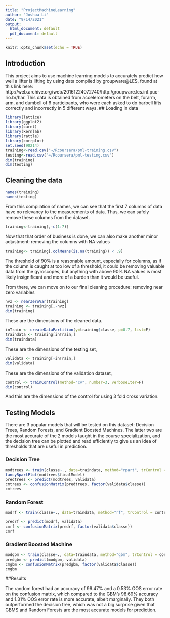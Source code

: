 ---
title: "ProjectMachineLearning"
author: "Joshua Li"
date: "9/14/2021"
output:
  html_document: default
  pdf_document: default
---

```{r setup, include=FALSE}
knitr::opts_chunk$set(echo = TRUE)
```

## Introduction
This project aims to use machine learning models to accurately predict how well a lifter is lifting by using data compiled by groupware@LES, found at this link here: http://web.archive.org/web/20161224072740/http:/groupware.les.inf.puc-rio.br/har.
This data is obtained from accelerometers on the belt, forarm, arm, and dumbell of 6 participants, who were each asked to do barbell lifts correctly and incorrectly in 5 different ways. 
## Loading In data

```{r}
library(lattice)
library(ggplot2)
library(caret)
library(kernlab)
library(rattle)
library(corrplot)
set.seed(90214)
training<-read.csv("~/Rcoursera/pml-training.csv")
testing<-read.csv("~/Rcoursera/pml-testing.csv")
dim(training)
dim(testing)
```

## Cleaning the data


```{r}
names(training)
names(testing)
```

From this compilation of names, we can see that the first 7 columns of data have no relevancy to the measurements of data. Thus, we can safely remove these columns from the dataset.
```{r}
training<-training[,-c(1:7)]
```

Now that that order of business is done, we can also make another minor adjustment: removing the columns with NA values
```{r}
training<- training[,colMeans(is.na(training)) < .9]
```

The threshold of 90% is a reasonable amount, especially for columns, as if the column is caught at too low of a threshold, it could be removing valuable data from the gyroscopes, but anything with above 90% NA values is most likely insignificant and more of a burden than it would be useful.

From there, we can move on to our final cleaning procedure: removing near zero variables

```{r}
nvz <- nearZeroVar(training)
training <- training[,-nvz]
dim(training)

```

These are the dimensions of the cleaned data. 

```{r}
inTrain <- createDataPartition(y=training$classe, p=0.7, list=F)
traindata <- training[inTrain,]
dim(traindata)
```

These are the dimensions of the testing set,

```{r}
validata <- training[-inTrain,]
dim(validata)
```

These are the dimensions of the validation dataset,

```{r}
control <- trainControl(method="cv", number=3, verboseIter=F)
dim(control)
```

And this are the dimensions of the control for using 3 fold cross variation.

## Testing Models

There are 3 popular models that will be tested on this dataset: Decision Trees, Random Forests, and Gradient Boosted Machines. The latter two are the most accurate of the 2 models taught in the course specialization, and the decision tree can be plotted and read efficiently to give us an idea of thresholds that are useful in prediction.

### Decision Tree

```{r}
modtrees <- train(classe~., data=traindata, method="rpart", trControl = control, tuneLength = 5)
fancyRpartPlot(modtrees$finalModel)
predtrees <- predict(modtrees, validata)
cmtrees <- confusionMatrix(predtrees, factor(validata$classe))
cmtrees
```

### Random Forest
```{r}
modrf <- train(classe~., data=traindata, method="rf", trControl = control, tuneLength = 5)

predrf <- predict(modrf, validata)
cmrf <- confusionMatrix(predrf, factor(validata$classe))
cmrf
```

### Gradient Boosted Machine
```{r}
modgbm <- train(classe~., data=traindata, method="gbm", trControl = control, tuneLength = 5, verbose = F)
predgbm <- predict(modgbm, validata)
cmgbm <- confusionMatrix(predgbm, factor(validata$classe))
cmgbm
```

##Results

The random forest had an accuracy of 99.47% and a 0.53% OOS error rate on the confusion matrix, which compared to the GBM's 98.69% accuracy and 1.31% OOS error rate is more accurate, albeit marginally. They both outperformed the decision tree, which was not a big surprise given that GBMS and Random Forests are the most accurate models for prediction. 